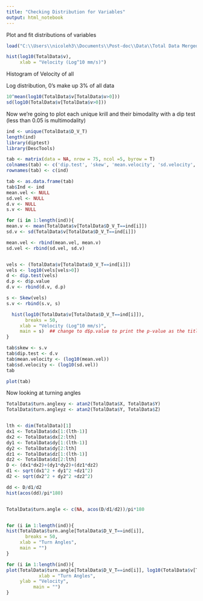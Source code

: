```yaml
---
title: "Checking Distribution for Variables"
output: html_notebook
---
```


Plot and fit distributions of variables

```r

load("C:\\Users\\nicoleh3\\Documents\\Post-doc\\Data\\Total Data Merged File.Rda")

hist(log10(TotalData$v),
     xlab = "Velocity (Log^10 mm/s)")

```

Histogram of Velocity of all

Log distribution, 0's make up 3% of all data

```r
10^mean(log10(TotalData$v[TotalData$v>0]))
sd(log10(TotalData$v[TotalData$v>0]))

```
Now we're going to plot each unique krill and their bimodality with a dip test (less than 0.05 is multimodality)

```r
ind <- unique(TotalData$D_V_T)
length(ind)
library(diptest)
library(DescTools)

tab <- matrix(data = NA, nrow = 75, ncol =5, byrow = T)
colnames(tab) <- c('dip.test', 'skew', 'mean.velocity', 'sd.velocity', 'Ind')
rownames(tab) <- c(ind)

tab <- as.data.frame(tab)
tab$Ind <- ind
mean.vel <- NULL
sd.vel <- NULL
d.v <- NULL
s.v <- NULL

for (i in 1:length(ind)){
mean.v <- mean(TotalData$v[TotalData$D_V_T==ind[i]])
sd.v <- sd(TotalData$v[TotalData$D_V_T==ind[i]])

mean.vel <- rbind(mean.vel, mean.v)
sd.vel <- rbind(sd.vel, sd.v)


vels <- (TotalData$v[TotalData$D_V_T==ind[i]])
vels <- log10(vels[vels>0])
d <- dip.test(vels)
d.p <- d$p.value
d.v <- rbind(d.v, d.p)

s <- Skew(vels)
s.v <- rbind(s.v, s)

  hist(log10(TotalData$v[TotalData$D_V_T==ind[i]]),
       breaks = 50,
     xlab = "Velocity (Log^10 mm/s)",
     main = s)  ## change to d$p.value to print the p-value as the title instead
}

tab$skew <- s.v
tab$dip.test <- d.v
tab$mean.velocity <- (log10(mean.vel))
tab$sd.velocity <- (log10(sd.vel))
tab

plot(tab)

```

Now looking at turning angles

```r
TotalData$turn.anglexy <- atan2(TotalData$X, TotalData$Y)
TotalData$turn.angleyz <- atan2(TotalData$Y, TotalData$Z)


lth <- dim(TotalData)[1]
dx1 <- TotalData$dx[1:(lth-1)]
dx2 <- TotalData$dx[2:lth]
dy1 <- TotalData$dy[1:(lth-1)]
dy2 <- TotalData$dy[2:lth]
dz1 <- TotalData$dz[1:(lth-1)]
dz2 <- TotalData$dz[2:lth]
D <- (dx1*dx2)+(dy1*dy2)+(dz1*dz2)
d1 <- sqrt(dx1^2 + dy1^2 +dz1^2)
d2 <- sqrt(dx2^2 + dy2^2 +dz2^2)

dd <- D/d1/d2
hist(acos(dd)/pi*180)


TotalData$turn.angle <- c(NA, acos(D/d1/d2))/pi*180


for (i in 1:length(ind)){
hist(TotalData$turn.angle[TotalData$D_V_T==ind[i]],
       breaks = 50,
     xlab = "Turn Angles",
     main = "") 
}


```



```r
for (i in 1:length(ind)){
plot(TotalData$turn.angle[TotalData$D_V_T==ind[i]], log10(TotalData$v[TotalData$D_V_T==ind[i]]),
            xlab = "Turn Angles",
     ylab = "Velocity",
          main = "") 
}

```





